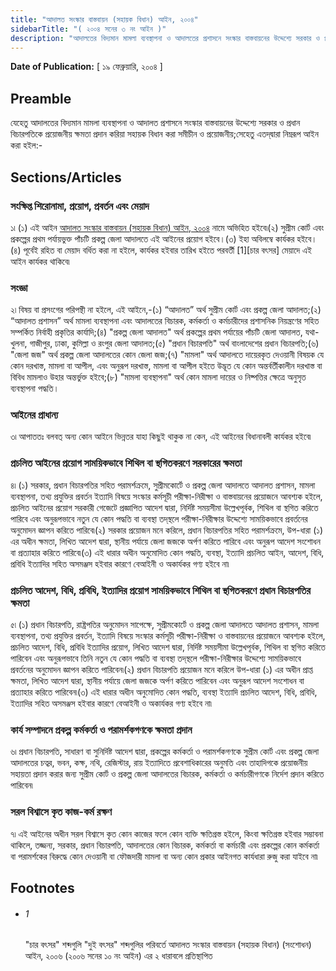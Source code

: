 ```yaml
---
title: "আদালত সংস্কার বাস্তবায়ন (সহায়ক বিধান) আইন, ২০০৪"
sidebarTitle: "( ২০০৪ সনের ৩ নং আইন )"
description: "আদালতের বিদ্যমান মামলা ব্যবস্থাপনা ও আদালতের প্রশাসনে সংস্কার বাস্তবায়নের উদ্দেশ্যে সরকার ও প্রধান বিচারপতিকে প্রয়োজনীয় ক্ষমতা প্রদান করিয়া সহায়ক বিধান করার উদ্দেশ্যে প্রণীত আইন৷"
---
```


**Date of Publication:** [ ১৯ ফেব্রুয়ারি, ২০০৪ ]

## Preamble

যেহেতু আদালতের বিদ্যমান মামলা ব্যবস্থাপনা ও আদালত প্রশাসনে সংস্কার বাস্তবায়নের উদ্দেশ্যে সরকার ও প্রধান বিচারপতিকে প্রয়োজনীয় ক্ষমতা প্রদান করিয়া সহায়ক বিধান করা সমীচীন ও প্রয়োজনীয়;সেহেতু এতদ্‌দ্বারা নিম্নরূপ আইন করা হইল:-

## Sections/Articles

### সংক্ষিপ্ত শিরোনামা, প্রয়োগ, প্রবর্তন এবং মেয়াদ

১৷ (১) এই আইন [আদালত সংস্কার বাস্তবায়ন (সহায়ক বিধান) আইন, ২০০৪](/act-913.html "আদালত সংস্কার বাস্তবায়ন (সহায়ক বিধান) আইন, ২০০৪") নামে অভিহিত হইবে৷(২) সুপ্রীম কোর্ট এবং প্রকল্পের প্রথম পর্যায়ভুক্ত পাঁচটি প্রকল্প জেলা আদালতে এই আইনের প্রয়োগ হইবে।(৩) ইহা অবিলম্বে কার্যকর হইবে।(৪) পূর্বেই রহিত বা মেয়াদ বর্ধিত করা না হইলে, কার্যকর হইবার তারিখ হইতে পরবর্তী [1][চার বৎসর] মেয়াদে এই আইন কার্যকর থাকিবে৷

### সংজ্ঞা

২৷ বিষয় বা প্রসংগের পরিপন্থী না হইলে, এই আইনে,-(১) “আদালত” অর্থ সুপ্রীম কোর্ট এবং প্রকল্প জেলা আদালত;(২) “আদালত প্রশাসন” অর্থ মামলা ব্যবস্থাপনা এবং আদালতের বিচারক, কর্মকর্তা ও কর্মচারীদের প্রশাসনিক নিয়ন্ত্রণের সহিত সম্পর্কিত নির্বাহী প্রকৃতির কার্যাদি;(৪) "প্রকল্প জেলা আদালত" অর্থ প্রকল্পের প্রথম পর্যায়ের পাঁচটি জেলা আদালত, যথা- খুলনা, গাজীপুর, ঢাকা, কুমিল্লা ও রংপুর জেলা আদালত;(৫) "প্রধান বিচারপতি" অর্থ বাংলাদেশের প্রধান বিচারপতি;(৬) "জেলা জজ" অর্থ প্রকল্প জেলা আদালতের কোন জেলা জজ;(৭) "মামলা" অর্থ আদালতে দায়েরকৃত দেওয়ানী বিষয়ক যে কোন দরখাস্ত, মামলা বা আপীল, এবং অনুরূপ দরখাস্ত, মামলা বা আপীল হইতে উদ্ভূত যে কোন অন্তর্বর্তীকালীন দরখাস্ত বা বিবিধ মামলাও উহার অন্তর্ভুক্ত হইবে;(৮) "মামলা ব্যবস্থাপনা" অর্থ কোন মামলা দায়ের ও নিষ্পত্তির ক্ষেত্রে অনুসৃত ব্যবস্থাপনা পদ্ধতি।

### আইনের প্রাধান্য

৩৷ আপাততঃ বলবত্ অন্য কোন আইনে ভিন্নতর যাহা কিছুই থাকুক না কেন, এই আইনের বিধানাবলী কার্যকর হইবে৷

### প্রচলিত আইনের প্রয়োগ সাময়িকভাবে শিথিল বা স্থগিতকরণে সরকারের ক্ষমতা

৪৷ (১) সরকার, প্রধান বিচারপতির সহিত পরামর্শক্রমে, সুপ্রীমকোর্টে ও প্রকল্প জেলা আদালতে আদালত প্রশাসন, মামলা ব্যবস্থাপনা, তথ্য প্রযুক্তির প্রবর্তন ইত্যাদি বিষয়ে সংস্কার কর্মসূচী পরীক্ষা-নিরীক্ষা ও বাস্তবায়নের প্রয়োজনে আবশ্যক হইলে, প্রচলিত আইনের প্রয়োগ সরকারী গেজেটে প্রজ্ঞাপিত আদেশ দ্বারা, নির্দিষ্ট সময়সীমা উল্লেখপূর্বক, শিথিল বা স্থগিত করিতে পারিবে এবং অনুরূপভাবে নতুন যে কোন পদ্ধতি বা ব্যবস্থা তদ্‌স্থলে পরীক্ষা-নিরীক্ষার উদ্দেশ্যে সাময়িকভাবে প্রবর্তনের অনুমোদন জ্ঞাপন করিতে পারিবে৷(২) সরকার প্রয়োজন মনে করিলে, প্রধান বিচারপতির সহিত পরামর্শক্রমে, উপ-ধারা (১) এর অধীন ক্ষমতা, লিখিত আদেশ দ্বারা, স্থানীয় পর্যায়ে জেলা জজকে অর্পণ করিতে পারিবে এবং অনুরূপ আদেশ সংশোধন বা প্রত্যাহার করিতে পারিবে৷(৩) এই ধারার অধীন অনুমোদিত কোন পদ্ধতি, ব্যবস্থা, ইত্যাদি প্রচলিত আইন, আদেশ, বিধি, প্রবিধি ইত্যাদির সহিত অসমঞ্জস হইবার কারণে বেআইনী ও অকার্যকর গণ্য হইবে না৷

### প্রচলিত আদেশ, বিধি, প্রবিধি, ইত্যাদির প্রয়োগ সাময়িকভাবে শিথিল বা স্থগিতকরণে প্রধান বিচারপতির ক্ষমতা

৫৷ (১) প্রধান বিচারপতি, রাষ্ট্রপতির অনুমোদন সাপেক্ষে, সুপ্রীমকোর্টে ও প্রকল্প জেলা আদালতে আদালত প্রশাসন, মামলা ব্যবস্থাপনা, তথ্য প্রযুক্তির প্রবর্তন, ইত্যাদি বিষয়ে সংস্কার কর্মসূচী পরীক্ষা-নিরীক্ষা ও বাস্তবায়নের প্রয়োজনে আবশ্যক হইলে, প্রচলিত আদেশ, বিধি, প্রবিধি ইত্যাদির প্রয়োগ, লিখিত আদেশ দ্বারা, নির্দিষ্ট সময়সীমা উল্লেখপূর্বক, শিথিল বা স্থগিত করিতে পারিবেন এবং অনুরূপভাবে তিনি নতুন যে কোন পদ্ধতি বা ব্যবস্থা তদ্‌স্থলে পরীক্ষা-নিরীক্ষার উদ্দেশ্যে সাময়িকভাবে প্রবর্তনের অনুমোদন জ্ঞাপন করিতে পারিবেন৷(২) প্রধান বিচারপতি প্রয়োজন মনে করিলে উপ-ধারা (১) এর অধীন প্রাপ্ত ক্ষমতা, লিখিত আদেশ দ্বারা, স্থানীয় পর্যায়ে জেলা জজকে অর্পণ করিতে পারিবেন এবং অনুরূপ আদেশ সংশোধন বা প্রত্যাহার করিতে পারিবেন৷(৩) এই ধারার অধীন অনুমোদিত কোন পদ্ধতি, ব্যবস্থা ইত্যাদি প্রচলিত আদেশ, বিধি, প্রবিধি, ইত্যাদির সহিত অসমঞ্জস হইবার কারণে বেআইনী ও অকার্যকর গণ্য হইবে না৷

### কার্য সম্পাদনে প্রকল্প কর্মকর্তা ও পরামর্শকগণকে ক্ষমতা প্রদান

৬৷ প্রধান বিচারপতি, সাধারণ বা সুনির্দিষ্ট আদেশ দ্বারা, প্রকল্পের কর্মকর্তা ও পরামর্শকগণকে সুপ্রীম কোর্ট এবং প্রকল্প জেলা আদালতের চত্বর, ভবন, কক্ষ, নথি, রেজিস্টার, রায় ইত্যাদিতে প্রবেশাধিকারের অনুমতি এবং তাহাদিগকে প্রয়োজনীয় সহায়তা প্রদান করার জন্য সুপ্রীম কোর্ট ও প্রকল্প জেলা আদালতের বিচারক, কর্মকর্তা ও কর্মচারীগণকে নির্দেশ প্রদান করিতে পারিবেন৷

### সরল বিশ্বাসে কৃত কাজ-কর্ম রক্ষণ

৭৷ এই আইনের অধীন সরল বিশ্বাসে কৃত কোন কাজের ফলে কোন ব্যক্তি ক্ষতিগ্রস্ত হইলে, কিংবা ক্ষতিগ্রস্ত হইবার সম্ভাবনা থাকিলে, তজ্জন্য, সরকার, প্রধান বিচারপতি, আদালতের কোন বিচারক, কর্মকর্তা বা কর্মচারী এবং প্রকল্পের কোন কর্মকর্তা বা পরামর্শকের বিরুদ্ধে কোন দেওয়ানী বা ফৌজদারী মামলা বা অন্য কোন প্রকার আইনগত কার্যধারা রুজু করা যাইবে না৷

## Footnotes

- ###### 1

  "চার বৎসর" শব্দগুলি "দুই বৎসর" শব্দগুলির পরিবর্তে আদালত সংস্কার বাস্তবায়ন (সহায়ক বিধান) (সংশোধন) আইন, ২০০৬ (২০০৬ সনের ১০ নং আইন) এর ২ ধারাবলে প্রতিস্থাপিত
